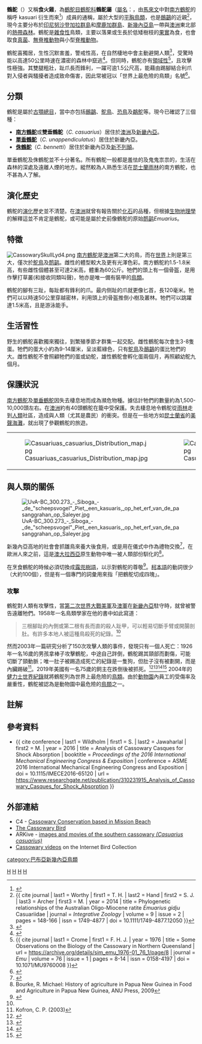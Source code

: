 {{noteTA
|G1=地名
|1=zh:新畿內亞;zh-hans:新几内亚;zh-hk:新畿內亞;zh-tw:新幾內亞;zh-mo:新畿內亞;
}}
{{Automatic taxobox
| taxon = Casuarius
| fossil_range = [[更新世|更新世]]晚期至今<ref>{{cite journal | last1 = Rich | first1 = P. V. | last2 = Plane | first2 = M. | last3 = Schroeder | first3 = N. | year = 1988 | title = A pygmy cassowary (''Casuarius lydekkeri'') from late Pleistocene bog deposits at Pureni, Papua New Guinea | journal = ''BMR Journal of Australian Geology & Geophysics'' | volume = 10 | pages = 377-389 | issn = 0312-9608 | url = https://d28rz98at9flks.cloudfront.net/81234/Jou1988_v10_n4_p377.pdf | access-date = 2021-01-07 | archive-date = 2021-05-12 | archive-url = https://web.archive.org/web/20210512160637/https://d28rz98at9flks.cloudfront.net/81234/Jou1988_v10_n4_p377.pdf | dead-url = no }}</ref>，{{fossilrange|0.386|0}}
| name = 鶴鴕屬
| image = [[File:Southern_Cassowary_7071.jpg|260px]]
| image_caption = [[南方鶴鴕|南方鶴鴕]] ''C. casuarius''
| authority = [[馬蒂蘭·雅克·布里松|Brisson]], 1760
| type_species = [[南方鶴鴕|南方鶴鴕]]<br>''Casuarius casuarius''
| type_species_authority = ([[Linnaeus|Linnaeus]], 1758)
| subdivision_ranks = 物種
| subdivision =
*[[南方鶴鴕|南方鶴鴕]] ''C. casuarius''
*[[單垂鶴鴕|單垂鶴鴕]] ''C. unappendiculatus''
*[[侏鶴鴕|侏鶴鴕]] ''C. bennetti''
*{{绝灭}}[[莱氏鹤鸵|莱氏鹤鸵]] ''C. lydekkeri''
}}

'''鶴鴕'''（{{lang-en|Cassowary}}）又稱'''食火雞'''，為[[鶴鴕目|鶴鴕目]][[鶴鴕科|鶴鴕科]]'''鶴鴕屬'''（[[學名|屬名]]：{{lang|la|''Casuarius''}}，由[[馬來文|馬來文]]中對[[南方鶴鴕|南方鶴鴕]]的稱呼 kasuari 衍生而來<ref name = Jobling>{{cite book | last = Jobling | first = J. A. | title = ''Helm Dictionary of Scientific Bird Names'' | url = https://archive.org/details/Helm_Dictionary_of_Scientific_Bird_Names_by_James_A._Jobling | publisher = Helm | location = Londom | isbn = 978-1-4081-2501-4 | year = 2010 | page = [https://archive.org/details/Helm_Dictionary_of_Scientific_Bird_Names_by_James_A._Jobling/page/n94 94] }}</ref>）成員的通稱，屬於大型的[[平胸總目|平胸鳥類]]，也是[[鴯鶓|鴯鶓]]的近親<ref>{{ cite journal | last1 = Worthy | first1 = T. H. | last2 = Hand | first2 = S. J. | last3 = Archer | first3 = M. | year = 2014 | title = Phylogenetic relationships of the Australian Oligo-Miocene ratite ''Emuarius gidju'' Casuariidae | journal = ''Integrative Zoology'' | volume = 9 | issue = 2 | pages = 148-166 | issn = 1749-4877 | doi = 10.1111/1749-4877.12050 }}</ref>，現今主要分布於[[印尼|印尼]][[努沙登加拉群島|努沙登加拉群島]]和[[摩鹿加群島|摩鹿加群島]]、[[新幾內亞島|新幾內亞島]]一帶與[[澳洲|澳洲]]東北部的[[熱帶森林|熱帶森林]]。鶴鴕是[[雜食性|雜食性]]鳥類，主要以落果或生長於低矮樹枝的[[果實|果實]]為食，也會取食[[真菌|真菌]]、[[無脊椎動物|無脊椎動物]]與小型[[脊椎動物|脊椎動物]]。

鶴鴕喜獨居，生性沉默害羞，警戒性高，在自然棲地中會主動避開人類<ref name = Rothschild1900>{{cite journal | last1 = Rothschild | first1 = W. | last2 = Pycraft | first2 = W. P. | year = 1900 | title = A monograph of the genus ''Casuarius'' | journal = ''Transactions of the Zoological Society of London'' | volume = 15 | pages = 109-148 | issn = 0084-5620 | doi = 10.5962/bhl.title.15304 | url = https://www.biodiversitylibrary.org/item/52243#page/13/mode/1up | access-date = 2021-01-07 | archive-date = 2020-11-17 | archive-url = https://web.archive.org/web/20201117192133/https://www.biodiversitylibrary.org/item/52243#page/13/mode/1up | dead-url = no }}</ref>，受驚時能以高達50公里時速在濃密的森林中竄逃<ref name = Gilliard1958>{{cite book | last = Gilliard | first = E. T. | chapter = Cassowaries (Casuariidae) | title = ''Living Birds of the World'' | publisher = Doubleday | location = New York | isbn = 1258219433 | year = 1958 | page = 23-24 | chapter-url = https://archive.org/details/livingbirdsofwor00gill/page/23/mode/2up }}</ref>。但同時，鶴鴕亦有[[領域_(動物)|領域性]]<ref name = Crome1976>{{ cite journal | last1 = Crome | first1 = F. H. J. | year = 1976 | title = Some Observations on the Biology of the Cassowary in Northern Queensland | url = https://archive.org/details/sim_emu_1976-01_76_1/page/8 | journal = ''Emu'' | volume = 76 | issue = 1 | pages = 8-14 | issn = 0158-4197 | doi = 10.1071/MU9760008 }}</ref>，且攻擊性極強。其雙腿粗壯，趾爪長而鋒利，一躍可逾1.5公尺高，能藉由踢腳結合利爪對入侵者與騷擾者造成致命傷害，因此常被冠以「世界上最危險的鳥類」名號<ref name = Guinness>{{cite web | url = https://www.guinnessworldrecords.com/news/2019/4/why-the-cassowary-is-the-worlds-most-dangerous-bird-568931 | title = Why the cassowary is the world's most dangerous bird | date = 2021-01-07 | author = Millward, Adam | publisher = [[Guinness_World_Records|Guinness World Records]] | access-date = 2021-01-07 | archive-date = 2021-02-27 | archive-url = https://web.archive.org/web/20210227120509/https://guinnessworldrecords.com/news/2019/4/why-the-cassowary-is-the-worlds-most-dangerous-bird-568931 | dead-url = no }}</ref>。

== 分類 ==
鶴鴕是屬於[[古顎總目|古顎總目]]，當中亦包括[[鴯鶓|鴯鶓]]、[[鴕鳥|鴕鳥]]、[[恐鳥|恐鳥]]及[[鷸鴕|鷸鴕]]等。現今已確認了三個種：

*'''[[南方鶴鴕|南方鶴鴕]]'''或'''雙垂鶴鴕'''（''C. casuarius''）居住於[[澳洲|澳洲]]及[[新畿內亞|新畿內亞]]。
*'''[[單垂鶴鴕|單垂鶴鴕]]'''（''C. unappendiculatus''）居住於新畿內亞。
*'''[[侏鶴鴕|侏鶴鴕]]'''（''C. bennetti''）居住於新畿內亞及[[新不列顛|新不列顛]]。

單垂鶴鴕及侏鶴鴕並不十分著名。所有鶴鴕一般都是羞怯的及鬼鬼祟祟的，生活在森林的深處及遠離人煙的地方。縱然較為人熟悉生活在[[昆士蘭|昆士蘭]][[雨林|雨林]]的南方鶴鴕，也不甚為人了解。

== 演化歷史 ==
鶴鴕的[[演化|演化]]歷史並不清楚。在[[澳洲|澳洲]]就曾有報告關於[[化石|化石]]的品種，但根據[[生物地理學|生物地理學]]的解釋這並不肯定是鶴鴕，或可能是屬於史前像鶴鴕的原始[[鸸鹋|鸸鹋]]''Emuarius''。

== 特徵 ==
[[File:CassowarySkullLyd4.png|thumb]]
[[南方鶴鴕|南方鶴鴕]]是[[澳洲|澳洲]]第二大的鳥，而在[[世界|世界]]上則是第三大，僅次於[[鴕鳥|鴕鳥]]及[[鸸鹋|鸸鹋]]。雌性的體型較大及更有光澤色彩。南方鶴鴕約1.5-1.8米高，有些雌性個體甚至可達2米高，體重為60公斤。牠們的頭上有一個骨盔，是用作擊打草叢(和接收同類叫聲)，牠亦是唯一備有裝甲的[[鳥類|鳥類]]。

鶴鴕的腳有三趾，每趾都有鋒利的爪。最内侧趾的爪就更像匕首，長120毫米。牠們可以以時速50公里穿越密林，利用頭上的骨盔推倒小樹及叢林。牠們可以跳躍達1.5米高，且是游泳能手。

== 生活習性 ==
野生的鶴鴕喜歡獨來獨往，到繁殖季節才群集一起交配。雌性鶴鴕每次會生3-8隻蛋。牠們的蛋大小約為9-14厘米，呈淡藍綠色，只有[[鴕鳥|鴕鳥]]及[[鴯鶓|鴯鶓]]的蛋比牠們的大。雌性鶴鴕不會照顧牠們的蛋或幼鴕，雄性鶴鴕會孵化蛋兩個月，再照顧幼鴕九個月。

== 保護狀況 ==
[[南方鶴鴕|南方鶴鴕]]及[[單垂鶴鴕|單垂鶴鴕]]因失去棲息地而成為瀕危物種。據估計牠們的數量約為1,500-10,000頭左右。在[[澳洲|澳洲]]約有40頭鶴鴕在籠中受保護。失去棲息地令鶴鴕從[[雨林|雨林]]走到[[人類|人類]]社區，造成與人類（尤其是農民）的衝突。但是在一些地方如[[昆士蘭省|昆士蘭省]]的[[美聲海灘|美聲海灘]]，就出現了參觀鶴鴕的旅遊。

{|
|[[File:Casuariuas_casuarius_Distribution_map.jpg|thumb]]
|[[File:Casuarius_unappendiculatus_Distribution.jpg|thumb]]
|[[File:Casuarius_bennetti_Distribution.jpg|thumb]]
|}

== 與人類的關係 ==
[[File:UvA-BC_300.273_-_Siboga_-_de_"scheepsvogel"_Piet,_een_kasuaris,_op_het_erf_van_de_pasanggrahan_op_Saleyer.jpg|thumbnail]]

新幾內亞高地的社會會抓雛鳥來養大後食用，或是用在儀式中作為禮物交換<ref>{{cite journal |last=Bulmer |first=Ralph |date=March 1967 |title=Why is the Cassowary Not a Bird? A Problem of Zoological Taxonomy Among the Karam of the New Guinea Highlands |journal=Man |volume=2 |issue=1 |pages=5–25 |jstor=2798651 |doi= 10.2307/2798651 }}</ref>，在歐洲人來之前，這是[[澳大拉西亞|澳大拉西亞]]原生動物中唯一被人類部份馴化的<ref> Bourke, R. Michael: History of agriculture in Papua New Guinea in Food and Agriculture in Papua New Guinea, ANU Press, 2009</ref>。

{{link-en|Kalam 語|Kalam Language}}在烹食鶴鴕的時候必須切換成[[露兜樹語|露兜樹語]]，以示對鶴鴕的尊敬<ref name="Majnep">{{cite book |last1=Majnep |first1=Ian Saem |last2=Bulmer |first2=Ralph |others=illustrations by Christopher Healey |pages=150, 152 |title=Birds of my Kalam Country |trans-title=Mn̄mon Yad Kalam Yakt |date=1977 |publisher=Aukland University Press |location=New Zealand |isbn=9780196479538 |language=en |oclc=251862814}}</ref>。[[柯本語|柯本語]]的動詞很少（大約100個），但是有一個專門的詞彙用來指「把鶴鴕切成四塊」。

=== 攻擊 ===
鶴鴕對人類有攻擊性，當[[第二次世界大戰|第二次世界大戰]][[美軍|美軍]]及[[澳大利亞國防軍|澳軍]]在[[新畿內亞|新畿內亞]]駐守時，就曾被警告遠離牠們。1958年一名鳥類學家在他的書中如此寫道：

<blockquote>三根腳趾的內側或第二根有長而直的殺人趾甲，可以輕易切斷手臂或開腸剖肚。有許多本地人被這種鳥殺死的紀錄。{{efn|原文：The inner or second of the three toes is fitted with a long, straight, murderous nail which can sever an arm or eviscerate an abdomen with ease. There are many records of natives being killed by this bird.}}<ref name = Gilliard1958/></blockquote>

然而2003年一篇研究分析了150次攻擊人類的事件，發現只有一個人死亡：1926年一名16歲的男孩拿棒子攻擊鶴鴕，中途自己跘倒，鶴鴕踢其頸部而劃傷，可能切斷了頸動脈；唯一肚子被踢造成死亡的紀錄是一隻狗，但肚子沒有被劃開，而是內臟踢破<ref name=Kofron2003>Kofron, C. P. (2003)</ref>。2019年美國有一名75歲的飼主在跌倒後被抓死。<ref>{{cite web | last = The Associated Press | location = Alachua, Florida, USA | title = Authorities: Large, flightless bird kills its Florida owner | date = April 13, 2019 | publisher = ABCNews | website = abcnews.go.com | url = https://abcnews.go.com/US/wireStory/large-flightless-bird-kills-florida-owner-62382669 | accessdate = 2019-04-13 | archive-date = 2019-04-13 | archive-url = https://web.archive.org/web/20190413222204/https://abcnews.go.com/US/wireStory/large-flightless-bird-kills-florida-owner-62382669 | dead-url = no }}</ref><ref>{{cite web | location = Alachua, Florida, USA | title = Cassowary kills man at farm near Alachua | date = April 13, 2019 | publisher = The Gainesville Sun | website = gainesville.com | url = https://www.gainesville.com/news/20190413/cassowary-kills-man-at-farm-near-alachua | accessdate = 2019-04-13 | archive-date = 2019-04-14 | archive-url = https://web.archive.org/web/20190414000550/https://www.gainesville.com/news/20190413/cassowary-kills-man-at-farm-near-alachua | dead-url = no }}</ref><ref>{{Cite web|url=https://apnews.com/1a319ca7adc54e7bb45481ac57b8bc74|title=Cassowary, called 'most dangerous bird,' attacks and kills Florida man|last=Hackney|first=Deanna|last2=McLaughlin|first2=Eliott C.|date=2019-04-15|website=AP NEWS|access-date=2019-04-16|last3=CNN|archive-date=2019-04-16|archive-url=https://web.archive.org/web/20190416155449/https://apnews.com/1a319ca7adc54e7bb45481ac57b8bc74|dead-url=no}}</ref><ref>{{Cite news|url=https://www.telegraph.co.uk/news/2019/04/14/cassowary-worlds-dangerous-bird-kills-owner-florida/|title=Cassowary, world’s 'most dangerous bird', kills owner in Florida|last=Staff|first=Our Foreign|date=2019-04-14|work=The Telegraph|access-date=2019-04-16|language=en-GB|issn=0307-1235|archive-date=2019-04-14|archive-url=https://web.archive.org/web/20190414204846/https://www.telegraph.co.uk/news/2019/04/14/cassowary-worlds-dangerous-bird-kills-owner-florida/|dead-url=no}}</ref>
2004年的[[健力士世界紀錄|健力士世界紀錄]]就將鶴鴕列為世界上最危險的[[鳥類|鳥類]]。由於[[動物園|動物園]]內員工的受傷率及嚴重性，鶴鴕被認為是動物園中最危險的[[鳥類|鳥類]]之一。

== 註解 ==

{{Notelist}}

== 參考資料 ==
{{reflist}}
*{{ cite conference | last1 = Wildholm | first1 = S. | last2 = Jawaharlal | first2 = M. | year = 2016 | title = Analysis of Cassowary Casques for Shock Absorption | booktitle = ''Proceedings of the 2016 International Mechanical Engineering Congress & Exposition'' | conference = ASME 2016 International Mechanical Engineering Congress and Exposition | doi = 10.1115/IMECE2016-65120 | url = https://www.researchgate.net/publication/310231915_Analysis_of_Cassowary_Casques_for_Shock_Absorption }}

== 外部連結 ==
*C4 - [http://www.cassowaryconservation.asn.au/ Cassowary Conservation based in Mission Beach]{{Wayback|url=http://www.cassowaryconservation.asn.au/ |date=20061005025315 }}
*[https://web.archive.org/web/20090315223855/http://www.buzzle.com/editorials/7-18-2006-102736.asp The Cassowary Bird]
*ARKive - [https://web.archive.org/web/20060503085739/http://www.arkive.org/species/GES/birds/Casuarius_casuarius/ images and movies of the southern cassowary ''(Casuarius casuarius)'']
*[http://ibc.hbw.com/ibc/phtml/familia.phtml?idFamilia=3 Cassowary videos] on the Internet Bird Collection
{{古顎下綱|N.}}
{{Taxonbar}}

[[Category:鹤鸵目|H]]
[[Category:澳大利亞鳥類|H]]
[[Category:不会飞的鸟|H]]
[[Category:1760年描述的分类群|H]]
[[category:巴布亞新幾內亞鳥類|category:巴布亞新幾內亞鳥類]]